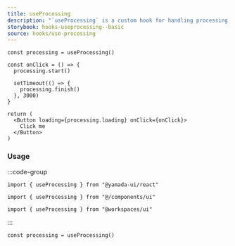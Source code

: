 ```yaml
---
title: useProcessing
description: "`useProcessing` is a custom hook for handling processing states."
storybook: hooks-useprocessing--basic
source: hooks/use-processing
---
```


```tsx preview functional client
const processing = useProcessing()

const onClick = () => {
  processing.start()

  setTimeout(() => {
    processing.finish()
  }, 3000)
}

return (
  <Button loading={processing.loading} onClick={onClick}>
    Click me
  </Button>
)
```

### Usage

:::code-group

```tsx [package]
import { useProcessing } from "@yamada-ui/react"
```

```tsx [alias]
import { useProcessing } from "@/components/ui"
```

```tsx [monorepo]
import { useProcessing } from "@workspaces/ui"
```

:::

```tsx
const processing = useProcessing()
```
